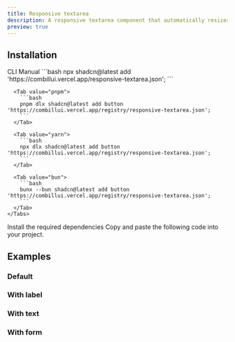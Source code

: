 ```yaml
---
title: Responsive textarea
description: A responsive textarea component that automatically resizes as you type.
preview: true
---
```


<ComponentTabs name='responsive-textarea-default' />

## Installation

<ShadcnTabs defaultValue='cli'>
  <TabsList >
    <TabsTrigger  value='cli'>
      CLI
    </TabsTrigger>
    <TabsTrigger  value='manual'>
      Manual
    </TabsTrigger>
  </TabsList>

  <TabsContent  value='cli'>
    <Tabs items={["npm", "pnpm", "yarn", "bun"]}>
      <Tab value="npm">
        ```bash
        npx shadcn@latest add 'https://combillui.vercel.app/responsive-textarea.json';
        ```
      </Tab>
      
      <Tab value="pnpm">
        ```bash 
        pnpm dlx shadcn@latest add button 'https://combillui.vercel.app/registry/responsive-textarea.json';
        ```
      </Tab>

      <Tab value="yarn">
        ```bash
        npx dlx shadcn@latest add button 'https://combillui.vercel.app/registry/responsive-textarea.json';
        ```
      </Tab>

      <Tab value="bun">
        ```bash
        bunx --bun shadcn@latest add button 'https://combillui.vercel.app/registry/responsive-textarea.json';
        ```
      </Tab>
    </Tabs>

  </TabsContent>
  <TabsContent  value='manual'>
    <Steps>
      <Step>
        Install the required dependencies
      </Step>
      <Step>
        Copy and paste the following code into your project.
        <ComponentSource name="responsive-textarea" />
      </Step>
    </Steps>
  </TabsContent>
</ShadcnTabs>

## Examples

### Default

<ComponentTabs name='responsive-textarea-default' />

### With label

<ComponentTabs name='responsive-textarea-with-label' />

### With text

<ComponentTabs name='responsive-textarea-with-text' />

### With form

<ComponentTabs name='responsive-textarea-with-form' />
